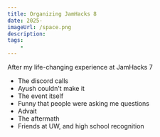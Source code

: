 ```yaml
---
title: Organizing JamHacks 8
date: 2025-
imageUrl: /space.png
description:
tags:
    -
---
```


After my life-changing experience at JamHacks 7

-   The discord calls
-   Ayush couldn't make it
-   The event itself
-   Funny that people were asking me questions
-   Advait
-   The aftermath
-   Friends at UW, and high school recognition
